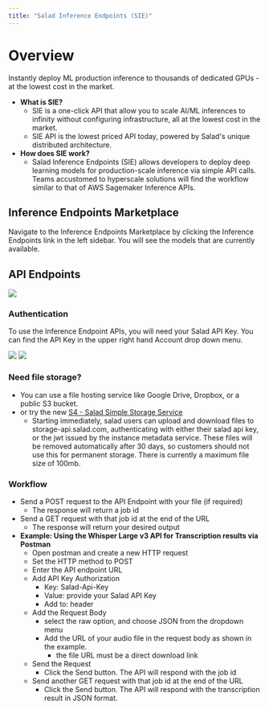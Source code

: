 ```yaml
---
title: "Salad Inference Endpoints (SIE)"
---
```


# Overview

Instantly deploy ML production inference to thousands of dedicated GPUs - at the lowest cost in the market.

- **What is SIE?**
  - SIE is a one-click API that allow you to scale AI/ML inferences to infinity without configuring infrastructure, all at the lowest cost in the market.
  - SIE API is the lowest priced API today, powered by Salad's unique distributed architecture.
- **How does SIE work?**
  - Salad Inference Endpoints (SIE) allows developers to deploy deep learning models for production-scale inference via simple API calls. Teams accustomed to hyperscale solutions will find the workflow similar to that of AWS Sagemaker Inference APIs.

## Inference Endpoints Marketplace

Navigate to the Inference Endpoints Marketplace by clicking the Inference Endpoints link in the left sidebar. You will see the models that are currently available.

## API Endpoints

<img src="/inference-endpoints/images/a509c80-image.png"/>

### Authentication

To use the Inference Endpoint APIs, you will need your Salad API Key. You can find the API Key in the upper right hand Account drop down menu.

<img src="/inference-endpoints/images/7094421-image.png"/>
<img src="/inference-endpoints/images/9d9c06f-image.png"/>

### Need file storage?
- You can use a file hosting service like Google Drive, Dropbox, or a public S3 bucket.
- or try the new [S4 - Salad Simple Storage Service](/salad-simple-storage-service)
  - Starting immediately, salad users can upload and download files to storage-api.salad.com, authenticating with either their salad api key, or the jwt issued by the instance metadata service. These files will be removed automatically after 30 days, so customers should not use this for permanent storage. There is currently a maximum file size of 100mb.

### Workflow
- Send a POST request to the API Endpoint with your file (if required)
  -  The response will return a job id 
- Send a GET request with that job id at the end of the URL
  - The response will return your desired output
- **Example: Using the Whisper Large v3 API for Transcription results via Postman**
  - Open postman and create a new HTTP request
  - Set the HTTP method to POST
  - Enter the API endpoint URL
  - Add API Key Authorization
    - Key: Salad-Api-Key
    - Value: provide your Salad API Key
    - Add to: header
  - Add the Request Body
    - select the raw option, and choose JSON from the dropdown menu
    - Add the URL of your audio file in the request body as shown in the example.
      - the file URL must be a direct download link
  - Send the Request
    - Click the Send button. The API will respond with the job id
  - Send another GET request with that job id at the end of the URL
    - Click the Send button. The API will respond with the transcription result in JSON format.
